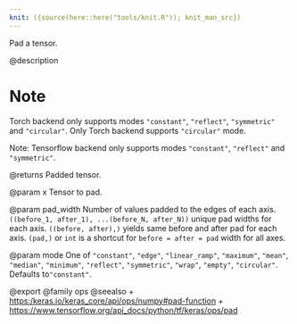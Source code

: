 ```yaml
---
knit: ({source(here::here("tools/knit.R")); knit_man_src})
---
```

Pad a tensor.

@description

# Note
Torch backend only supports modes `"constant"`, `"reflect"`,
    `"symmetric"` and `"circular"`.
    Only Torch backend supports `"circular"` mode.

Note:
    Tensorflow backend only supports modes `"constant"`, `"reflect"`
    and `"symmetric"`.

@returns
    Padded tensor.

@param x
Tensor to pad.

@param pad_width
Number of values padded to the edges of each axis.
`((before_1, after_1), ...(before_N, after_N))` unique pad
widths for each axis.
`((before, after),)` yields same before and after pad for
each axis.
`(pad,)` or `int` is a shortcut for `before = after = pad`
width for all axes.

@param mode
One of `"constant"`, `"edge"`, `"linear_ramp"`,
`"maximum"`, `"mean"`, `"median"`, `"minimum"`,
`"reflect"`, `"symmetric"`, `"wrap"`, `"empty"`,
`"circular"`. Defaults to`"constant"`.

@export
@family ops
@seealso
+ <https:/keras.io/keras_core/api/ops/numpy#pad-function>
+ <https://www.tensorflow.org/api_docs/python/tf/keras/ops/pad>
